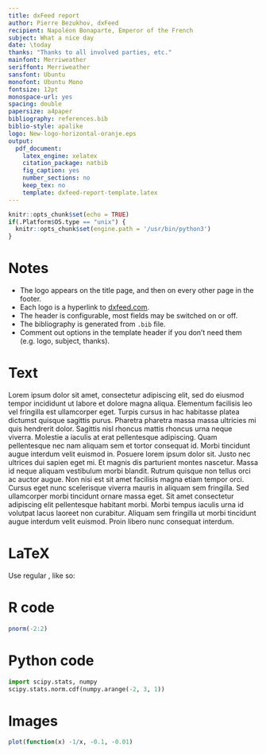 ```yaml
---
title: dxFeed report
author: Pierre Bezukhov, dxFeed
recipient: Napoléon Bonaparte, Emperor of the French
subject: What a nice day
date: \today
thanks: "Thanks to all involved parties, etc."
mainfont: Merriweather
seriffont: Merriweather
sansfont: Ubuntu
monofont: Ubuntu Mono
fontsize: 12pt
monospace-url: yes
spacing: double
papersize: a4paper
bibliography: references.bib
biblio-style: apalike
logo: New-logo-horizontal-oranje.eps
output:
  pdf_document:
    latex_engine: xelatex
    citation_package: natbib
    fig_caption: yes
    number_sections: no
    keep_tex: no
    template: dxfeed-report-template.latex
---
```



```r
knitr::opts_chunk$set(echo = TRUE)
if(.Platform$OS.type == "unix") {
  knitr::opts_chunk$set(engine.path = '/usr/bin/python3')
}
```

\noindent\makebox[\linewidth]{\rule{\textwidth}{0.4pt}}

# Notes

  * The logo appears on the title page, and then on every other page in the footer.
  * Each logo is a hyperlink to [dxfeed.com](https://www.dxfeed.com).
  * The header is configurable, most fields may be switched on or off.
  * The bibliography is generated from `.bib` file.
  * Comment out options in the template header if you don't need them (e.g. logo, subject, thanks).

# Text

Lorem ipsum dolor sit amet, consectetur adipiscing elit, sed do eiusmod tempor incididunt ut labore et dolore magna aliqua. Elementum facilisis leo vel fringilla est ullamcorper eget. Turpis cursus in hac habitasse platea dictumst quisque sagittis purus. Pharetra pharetra massa massa ultricies mi quis hendrerit dolor. Sagittis nisl rhoncus mattis rhoncus urna neque viverra. Molestie a iaculis at erat pellentesque adipiscing. Quam pellentesque nec nam aliquam sem et tortor consequat id. Morbi tincidunt augue interdum velit euismod in. Posuere lorem ipsum dolor sit. Justo nec ultrices dui sapien eget mi. Et magnis dis parturient montes nascetur. Massa id neque aliquam vestibulum morbi blandit. Rutrum quisque non tellus orci ac auctor augue. Non nisi est sit amet facilisis magna etiam tempor orci. Cursus eget nunc scelerisque viverra mauris in aliquam sem fringilla. Sed ullamcorper morbi tincidunt ornare massa eget. Sit amet consectetur adipiscing elit pellentesque habitant morbi. Morbi tempus iaculis urna id volutpat lacus laoreet non curabitur. Aliquam sem fringilla ut morbi tincidunt augue interdum velit euismod. Proin libero nunc consequat interdum.

# LaTeX

Use regular \LaTeX, like so:

\vspace*{\stretch{1}}
\begin{displaymath}
i\hbar \frac{\partial \Psi}{\partial t} = -\frac{\hbar^2}{2m}
\frac{\partial^2 \Psi}{\partial x^2} + V \Psi
\end{displaymath}
\vspace*{\stretch{1}}

# R code

```r
pnorm(-2:2)
```

# Python code

```python
import scipy.stats, numpy
scipy.stats.norm.cdf(numpy.arange(-2, 3, 1))
```

# Images

```r
plot(function(x) -1/x, -0.1, -0.01)
```
